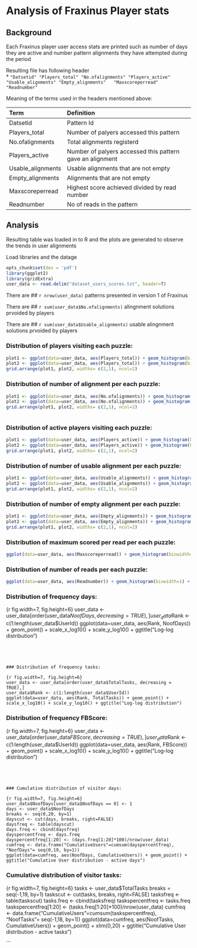 Analysis of Fraxinus Player stats
========================================================

Background
--------------------------------------------------------
Each Fraxinus player user access stats are printed such as number of days they are active and number pattern alignments they have attempted during the period

Resulting file has following header  
* `"Datsetid" "Players_total" "No.ofalignments" "Players_active" "Usable_alignments" "Empty_alignments"   "Maxscoreperread"   "Readnumber"`  

Meaning of the terms used in the headers mentioned above:

| Term                | Definition                                                  |
|:------------------- |:----------------------------------------------------------- |
| Datsetid            | Pattern Id |
| Players_total       |	Number of palyers accessed this pattern |
| No.ofalignments     |	Total alignments registerd |
| Players_active      | Number of palyers accessed this pattern gave an alignment |
| Usable_alignments   | Usable alignments that are not empty |
| Empty_alignments    |	Alignments that are not empty |
| Maxscoreperread     | Highest score achieved divided by read number |
| Readnumber          | No of reads in the pattern |

Analysis
--------------------------------------------------------
Resulting table was loaded in to R and the plots are generated to observe the trends in user alignments

Load libraries and the datage
```r
opts_chunk$set(dev = 'pdf')
library(ggplot2)
library(gridExtra)
user_data <- read.delim("dataset_users_scores.txt", header=T)

```

There are 
## `r nrow(user_data)` 
patterns presented in version 1 of Fraxinus

There are 
## `r sum(user_data$No.ofalignments)` 
alingnment solutions prvoided by players

There are 
## `r sum(user_data$Usable_alignments)` 
usable alingnment solutions prvoided by players

### Distribution of players visiting each puzzle:

```r
plot1 <- ggplot(data=user_data, aes(Players_total)) + geom_histogram(binwidth=2) + scale_y_sqrt() + ggtitle("Distribution of no. of players each puzzle")
plot2 <- ggplot(data=user_data, aes(Players_total)) + geom_histogram(binwidth=1) + scale_y_sqrt() + xlim(0,30) + ggtitle("Distribution of no. of players each puzzle")
grid.arrange(plot1, plot2, widths= c(2,1), ncol=2)

```


### Distribution of number of alignment per each puzzle:

```r
plot1 <- ggplot(data=user_data, aes(No.ofalignments)) + geom_histogram(binwidth=2) + scale_y_sqrt() + ggtitle("Distribution of number of alignment per each puzzle")
plot2 <- ggplot(data=user_data, aes(No.ofalignments)) + geom_histogram(binwidth=1) + scale_y_sqrt() + xlim(0,30) + ggtitle("Distribution of number of alignment per each puzzle")
grid.arrange(plot1, plot2, widths= c(2,1), ncol=2)
  
```


### Distribution of active players visiting each puzzle:

```r
plot1 <- ggplot(data=user_data, aes(Players_active)) + geom_histogram(binwidth=2) + scale_y_sqrt() + ggtitle("Distribution of no. of active players each puzzle")
plot2 <- ggplot(data=user_data, aes(Players_active)) + geom_histogram(binwidth=1) + scale_y_sqrt() + xlim(0,30) + ggtitle("Distribution of no. of active players each puzzle")
grid.arrange(plot1, plot2, widths= c(2,1), ncol=2)

```


### Distribution of number of usable alignment per each puzzle:

```r
plot1 <- ggplot(data=user_data, aes(Usable_alignments)) + geom_histogram(binwidth=2) + scale_y_sqrt() + ggtitle("Distribution of number of usable alignment per each puzzle")
plot2 <- ggplot(data=user_data, aes(Usable_alignments)) + geom_histogram(binwidth=1) + scale_y_sqrt() + xlim(0,30) + ggtitle("Distribution of number of usable alignment per each puzzle")
grid.arrange(plot1, plot2, widths= c(2,1), ncol=2)

```



### Distribution of number of empty alignment per each puzzle:

```r
plot1 <- ggplot(data=user_data, aes(Empty_alignments)) + geom_histogram(binwidth=2) + scale_y_sqrt() + ggtitle("Distribution of number of empty alignment per each puzzle")
plot2 <- ggplot(data=user_data, aes(Empty_alignments)) + geom_histogram(binwidth=1) + scale_y_sqrt() + xlim(0,30) + ggtitle("Distribution of number of empty alignment per each puzzle")
grid.arrange(plot1, plot2, widths= c(2,1), ncol=2)

```



### Distribution of maximum scored per read per each puzzle:

```r
ggplot(data=user_data, aes(Maxscoreperread)) + geom_histogram(binwidth=1) + scale_y_sqrt() + ggtitle("Distribution of number of usable alignment per each puzzle")

```


### Distribution of number of reads per each puzzle:

```r
ggplot(data=user_data, aes(Readnumber)) + geom_histogram(binwidth=1) + scale_y_sqrt() + ggtitle("Distribution of number of usable alignment per each puzzle")

```


### Distribution of frequency days:

{r fig.width=7, fig.height=6}
user_data <- user_data[order(user_data$NoofDays, decreasing = TRUE),]
user_data$Rank <- c(1:length(user_data$UserId))
ggplot(data=user_data, aes(Rank, NoofDays)) + geom_point() + scale_x_log10() + scale_y_log10() + ggtitle("Log-log distribution")

```




### Distribution of frequency tasks:

{r fig.width=7, fig.height=6}
user_data <- user_data[order(user_data$TotalTasks, decreasing = TRUE),]
user_data$Rank <- c(1:length(user_data$UserId))
ggplot(data=user_data, aes(Rank, TotalTasks)) + geom_point() + scale_x_log10() + scale_y_log10() + ggtitle("Log-log distribution")

```




### Distribution of frequency FBScore:

{r fig.width=7, fig.height=6}
user_data <- user_data[order(user_data$FBScore, decreasing = TRUE),]
user_data$Rank <- c(1:length(user_data$UserId))
ggplot(data=user_data, aes(Rank, FBScore)) + geom_point() + scale_x_log10() + scale_y_log10() + ggtitle("Log-log distribution")

```




### Cumulative distribution of visitor days:

{r fig.width=7, fig.height=6}
user_data$NoofDays[user_data$NoofDays == 0] <- 1
days <- user_data$NoofDays
breaks <- seq(0,20, by=1)
dayscut <- cut(days, breaks, right=FALSE)
daysfreq <- table(dayscut)
days.freq <- cbind(daysfreq)
dayspercentfreq <- days.freq
dayspercentfreq[1:20] <- (days.freq[1:20]*100)/nrow(user_data)
cumfreq <- data.frame("CumulativeUsers"=cumsum(dayspercentfreq), "NoofDays"= seq(0,19, by=1))
ggplot(data=cumfreq, aes(NoofDays, CumulativeUsers)) + geom_point() + ggtitle("Cumulative User distribution - active days")

```



### Cumulative distribution of visitor tasks:

{r fig.width=7, fig.height=6}
tasks <- user_data$TotalTasks
breaks = seq(-1,19, by=1)
taskscut <- cut(tasks, breaks, right=FALSE)
tasksfreq <- table(taskscut)
tasks.freq <- cbind(tasksfreq)
taskspercentfreq <- tasks.freq
taskspercentfreq[1:20] <- (tasks.freq[1:20]*100)/nrow(user_data)
cumfreq <- data.frame("CumulativeUsers"=cumsum(taskspercentfreq), "NoofTasks"= seq(-1,18, by=1))
ggplot(data=cumfreq, aes(NoofTasks, CumulativeUsers)) + geom_point() + xlim(0,20) + ggtitle("Cumulative User distribution - active tasks")

```



